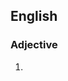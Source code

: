 ==English==

===Adjective===
{{head|en|adjective superlative form}}

# {{en-superlative of|blotchy}}